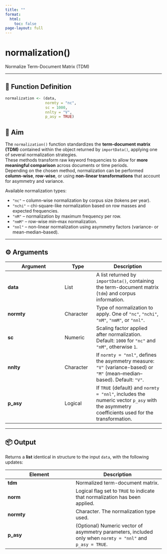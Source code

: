 ```yaml
---
title: ""
format:
  html:
    toc: false
page-layout: full
---
```


# normalization()

Normalize Term-Document Matrix (TDM)

---

## 🔹 Function Definition

```r
normalization <- (data,
                  normty = "nc",
                  sc = 1000,
                  nnlty = "V",
                  p_asy = TRUE)
```

## 🎯 Aim

The `normalization()` function standardizes the **term-document matrix (TDM)** contained within the object returned by `importData()`, applying one of several normalization strategies.  
These methods transform raw keyword frequencies to allow for **more meaningful comparison** across documents or time periods.  
Depending on the chosen method, normalization can be performed **column-wise**, **row-wise**, or using **non-linear transformations** that account for asymmetry and variance.

Available normalization types:

- `"nc"` – column-wise normalization by corpus size (tokens per year).  
- `"nchi"` – chi-square-like normalization based on row masses and expected frequencies.  
- `"nM"` – normalization by maximum frequency per row.  
- `"nmM"` – row-wise min–max normalization.  
- `"nnl"` – non-linear normalization using asymmetry factors (variance- or mean-median–based).

---

## ⚙️ Arguments

| Argument | Type | Description |
|-----------|------|-------------|
| **data** | List | A list returned by `importData()`, containing the term-document matrix (`tdm`) and corpus information. |
| **normty** | Character | Type of normalization to apply. One of `"nc"`, `"nchi"`, `"nM"`, `"nmM"`, or `"nnl"`. |
| **sc** | Numeric | Scaling factor applied after normalization. Default: `1000` for `"nc"` and `"nM"`, otherwise `1`. |
| **nnlty** | Character | If `normty = "nnl"`, defines the asymmetry measure: `"V"` (variance-based) or `"M"` (mean–median–based). Default: `"V"`. |
| **p_asy** | Logical | If `TRUE` (default) and `normty = "nnl"`, includes the numeric vector `p_asy` with the asymmetry coefficients used for the transformation. |

---

## 📦 Output

Returns a **list** identical in structure to the input `data`, with the following updates:

| Element | Description |
|----------|-------------|
| **tdm** | Normalized term-document matrix. |
| **norm** | Logical flag set to `TRUE` to indicate that normalization has been applied. |
| **normty** | Character. The normalization type used. |
| **p_asy** | (Optional) Numeric vector of asymmetry parameters, included only when `normty = "nnl"` and `p_asy = TRUE`. |
